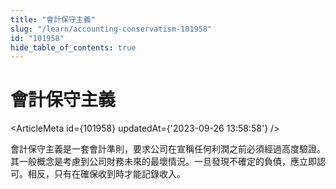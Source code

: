 ```yaml
---
title: "會計保守主義"
slug: "/learn/accounting-conservatism-101958"
id: "101958"
hide_table_of_contents: true
---
```



# 會計保守主義

<ArticleMeta id={101958} updatedAt={'2023-09-26 13:58:58'} />
<div className='border-solid border-b border-t-0 my-4 border-[var(--ifm-color-gray-300)]' />

會計保守主義是一套會計準則，要求公司在宣稱任何利潤之前必須經過高度驗證。其一般概念是考慮到公司財務未來的最壞情況。一旦發現不確定的負債，應立即認可。相反，只有在確保收到時才能記錄收入。

